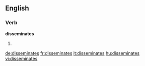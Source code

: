 ==English==

===Verb===
'''disseminates'''

# {{third-person singular of|disseminate}}

[[de:disseminates]]
[[fr:disseminates]]
[[it:disseminates]]
[[hu:disseminates]]
[[vi:disseminates]]